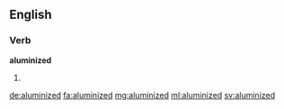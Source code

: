 ==English==

===Verb===
'''aluminized'''

# {{en-past of|aluminize}}

[[de:aluminized]]
[[fa:aluminized]]
[[mg:aluminized]]
[[ml:aluminized]]
[[sv:aluminized]]
